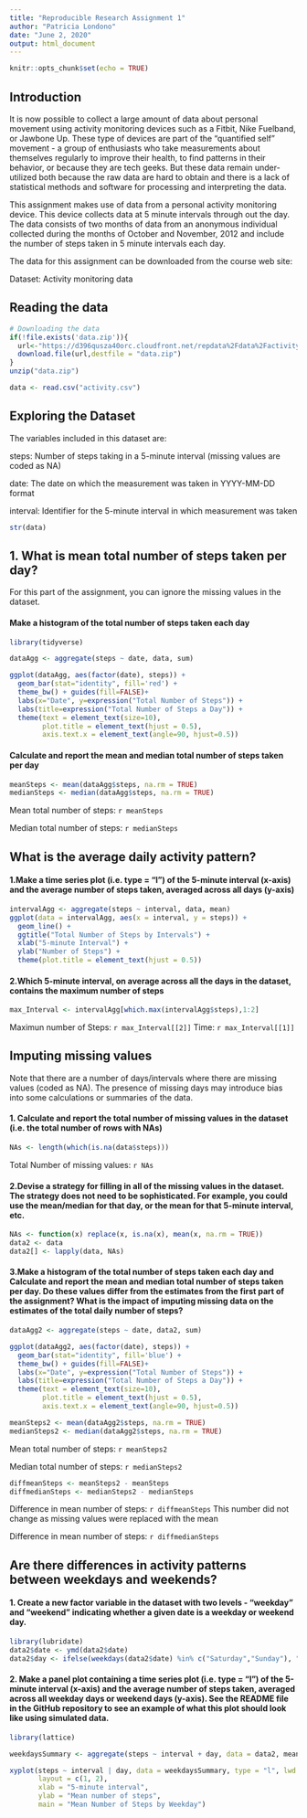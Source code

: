 ---
title: "Reproducible Research Assignment 1"
author: "Patricia Londono"
date: "June 2, 2020"
output: html_document
---

```{r setup, include=FALSE}
knitr::opts_chunk$set(echo = TRUE)
```

## Introduction

It is now possible to collect a large amount of data about personal movement using activity monitoring devices such as a Fitbit, Nike Fuelband, or Jawbone Up. These type of devices are part of the "quantified self" movement - a group of enthusiasts who take measurements about themselves regularly to improve their health, to find patterns in their behavior, or because they are tech geeks. But these data remain under-utilized both because the raw data are hard to obtain and there is a lack of statistical methods and software for processing and interpreting the data.

This assignment makes use of data from a personal activity monitoring device. This device collects data at 5 minute intervals through out the day. The data consists of two months of data from an anonymous individual collected during the months of October and November, 2012 and include the number of steps taken in 5 minute intervals each day.

The data for this assignment can be downloaded from the course web site:

Dataset: Activity monitoring data

## Reading the data

```{r}

# Downloading the data
if(!file.exists('data.zip')){
  url<-"https://d396qusza40orc.cloudfront.net/repdata%2Fdata%2Factivity.zip"
  download.file(url,destfile = "data.zip")
}
unzip("data.zip")

data <- read.csv("activity.csv") 
```

## Exploring the Dataset

The variables included in this dataset are:

steps: Number of steps taking in a 5-minute interval (missing values are coded as NA)

date: The date on which the measurement was taken in YYYY-MM-DD format

interval: Identifier for the 5-minute interval in which measurement was taken

```{r  echo = TRUE}
str(data)
```



## 1. What is mean total number of steps taken per day?
For this part of the assignment, you can ignore the missing values in the dataset.

#### Make a histogram of the total number of steps taken each day
```{r echo = TRUE}
library(tidyverse)

dataAgg <- aggregate(steps ~ date, data, sum)

ggplot(dataAgg, aes(factor(date), steps)) +
  geom_bar(stat="identity", fill='red') +
  theme_bw() + guides(fill=FALSE)+
  labs(x="Date", y=expression("Total Number of Steps")) + 
  labs(title=expression("Total Number of Steps a Day")) +
  theme(text = element_text(size=10),
        plot.title = element_text(hjust = 0.5),
        axis.text.x = element_text(angle=90, hjust=0.5))
```


#### Calculate and report the mean and median total number of steps taken per day
```{r echo = TRUE}
meanSteps <- mean(dataAgg$steps, na.rm = TRUE)
medianSteps <- median(dataAgg$steps, na.rm = TRUE)
```
Mean total number of steps: `r meanSteps`

Median total number of steps:  `r medianSteps`





## What is the average daily activity pattern?
#### 1.Make a time series plot (i.e. type = "l") of the 5-minute interval (x-axis) and the average number of steps taken, averaged across all days (y-axis)
```{r echo = TRUE}
intervalAgg <- aggregate(steps ~ interval, data, mean)
ggplot(data = intervalAgg, aes(x = interval, y = steps)) +
  geom_line() +
  ggtitle("Total Number of Steps by Intervals") +
  xlab("5-minute Interval") +
  ylab("Number of Steps") +
  theme(plot.title = element_text(hjust = 0.5))
```


#### 2.Which 5-minute interval, on average across all the days in the dataset, contains the maximum number of steps

```{r echo = TRUE}
max_Interval <- intervalAgg[which.max(intervalAgg$steps),1:2]
```
Maximun number of Steps: `r max_Interval[[2]]`
Time: `r max_Interval[[1]]`





## Imputing missing values
Note that there are a number of days/intervals where there are missing values (coded as \color{red}{\verb|NA|}NA). The presence of missing days may introduce bias into some calculations or summaries of the data.

#### 1. Calculate and report the total number of missing values in the dataset (i.e. the total number of rows with NAs)


```{r echo = TRUE}
NAs <- length(which(is.na(data$steps)))
```
Total Number of missing values: `r NAs`


#### 2.Devise a strategy for filling in all of the missing values in the dataset. The strategy does not need to be sophisticated. For example, you could use the mean/median for that day, or the mean for that 5-minute interval, etc.


```{r echo = TRUE}
NAs <- function(x) replace(x, is.na(x), mean(x, na.rm = TRUE))
data2 <- data
data2[] <- lapply(data, NAs)

```


#### 3.Make a histogram of the total number of steps taken each day and Calculate and report the mean and median total number of steps taken per day. Do these values differ from the estimates from the first part of the assignment? What is the impact of imputing missing data on the estimates of the total daily number of steps?

```{r echo = TRUE}
dataAgg2 <- aggregate(steps ~ date, data2, sum)

ggplot(dataAgg2, aes(factor(date), steps)) +
  geom_bar(stat="identity", fill='blue') +
  theme_bw() + guides(fill=FALSE)+
  labs(x="Date", y=expression("Total Number of Steps")) + 
  labs(title=expression("Total Number of Steps a Day")) +
  theme(text = element_text(size=10),
        plot.title = element_text(hjust = 0.5),
        axis.text.x = element_text(angle=90, hjust=0.5))
```

```{r echo = TRUE}
meanSteps2 <- mean(dataAgg2$steps, na.rm = TRUE)
medianSteps2 <- median(dataAgg2$steps, na.rm = TRUE)
```
Mean total number of steps: `r meanSteps2`

Median total number of steps:  `r medianSteps2`

```{r echo = TRUE}
diffmeanSteps <- meanSteps2 - meanSteps
diffmedianSteps <- medianSteps2 - medianSteps
```

Difference in mean number of steps: `r diffmeanSteps` This number did not change as missing values were replaced with the mean

Difference in mean number of steps: `r diffmedianSteps` 





## Are there differences in activity patterns between weekdays and weekends?

#### 1. Create a new factor variable in the dataset with two levels - "weekday" and "weekend" indicating whether a given date is a weekday or weekend day.


```{r echo = TRUE}
library(lubridate)
data2$date <- ymd(data2$date)
data2$day <- ifelse(weekdays(data2$date) %in% c("Saturday","Sunday"), "Weekday", "Weekend")
```


#### 2. Make a panel plot containing a time series plot (i.e. type = "l") of the 5-minute interval (x-axis) and the average number of steps taken, averaged across all weekday days or weekend days (y-axis). See the README file in the GitHub repository to see an example of what this plot should look like using simulated data.

```{r echo = TRUE}

library(lattice)

weekdaysSummary <- aggregate(steps ~ interval + day, data = data2, mean)

xyplot(steps ~ interval | day, data = weekdaysSummary, type = "l", lwd = 2,
       layout = c(1, 2), 
       xlab = "5-minute interval", 
       ylab = "Mean number of steps",
       main = "Mean Number of Steps by Weekday")
```


